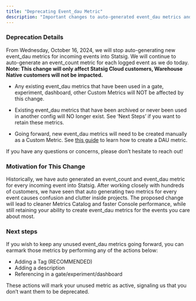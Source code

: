 ```yaml
---
title: "Deprecating Event_dau Metric"
description: "Important changes to auto-generated event_dau metrics and how to maintain DAU tracking for your events."
---
```


### Deprecation Details

From Wednesday, October 16, 2024, we will stop auto-generating new event_dau metrics for incoming events into Statsig. We will continue to auto-generate an event_count metric for each logged event as we do today. **Note: This change will only affect Statsig Cloud customers, Warehouse Native customers will not be impacted.**

- Any existing event_dau metrics that have been used in a gate, experiment, dashboard, other Custom Metrics will NOT be affected by this change.

- Existing event_dau metrics that have been archived or never been used in another config will NO longer exist. See ‘Next Steps’ if you want to retain these metrics.

- Going forward, new event_dau metrics will need to be created manually as a Custom Metric. See [this guide](https://docs.statsig.com/metrics/custom-dau) to learn how to create a DAU metric.

If you have any questions or concerns, please don’t hesitate to reach out!

### Motivation for This Change

Historically, we have auto generated an event_count and event_dau metric for every incoming event into Statsig. After working closely with hundreds of customers, we have seen that auto generating two metrics for every event causes confusion and clutter inside projects. The proposed change will lead to cleaner Metrics Catalog and faster Console performance, while still retaining your ability to create event_dau metrics for the events you care about most.

### Next steps

If you wish to keep any unused event_dau metrics going forward, you can earmark those metrics by performing any of the actions below:

- Adding a Tag (RECOMMENDED)
- Adding a description
- Referencing in a gate/experiment/dashboard

These actions will mark your unused metric as active, signaling us that you don’t want them to be deprecated.
